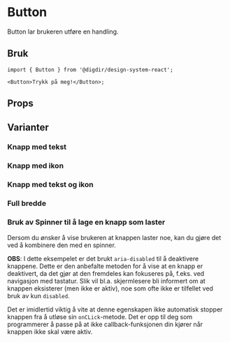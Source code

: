 
<Meta of={ButtonStories} />

# Button

<Information text='altinn' />

Button lar brukeren utføre en handling.

## Bruk

```tsx
import { Button } from '@digdir/design-system-react';

<Button>Trykk på meg!</Button>;
```

## Props

<Primary />
<Controls />

<Information text='token' />

## Varianter

### Knapp med tekst

<Canvas of={ButtonStories.Variants} />

### Knapp med ikon

<Canvas of={ButtonStories.withIcon} />

### Knapp med tekst og ikon

<Canvas of={ButtonStories.withIconAndText} />

### Full bredde

<Canvas of={ButtonStories.fullWidth} />

### Bruk av Spinner til å lage en knapp som laster

Dersom du ønsker å vise brukeren at knappen laster noe, kan du gjøre det ved å kombinere den med en spinner.

**OBS**: I dette eksempelet er det brukt `aria-disabled` til å deaktivere knappene.
Dette er den anbefalte metoden for å vise at en knapp er deaktivert, da det gjør at den fremdeles kan fokuseres på, f.eks. ved navigasjon med tastatur.
Slik vil bl.a. skjermlesere bli informert om at knappen eksisterer (men ikke er aktiv), noe som ofte ikke er tilfellet ved bruk av kun `disabled`.

Det er imidlertid viktig å vite at denne egenskapen ikke automatisk stopper knappen fra å utløse sin `onCLick`-metode.
Det er opp til deg som programmerer å passe på at ikke callback-funksjonen din kjører når knappen ikke skal være aktiv.

<Canvas of={ButtonStories.withSpinner} />
